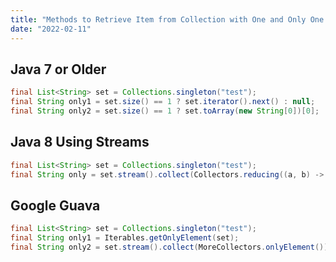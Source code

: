 ```yaml
---
title: "Methods to Retrieve Item from Collection with One and Only One Element"
date: "2022-02-11"
---
```


## Java 7 or Older

```java
final List<String> set = Collections.singleton("test");
final String only1 = set.size() == 1 ? set.iterator().next() : null;
final String only2 = set.size() == 1 ? set.toArray(new String[0])[0];
```

## Java 8 Using Streams

```java
final List<String> set = Collections.singleton("test");
final String only = set.stream().collect(Collectors.reducing((a, b) -> null));
```

## Google Guava

```java
final List<String> set = Collections.singleton("test");
final String only1 = Iterables.getOnlyElement(set);
final String only2 = set.stream().collect(MoreCollectors.onlyElement());
```